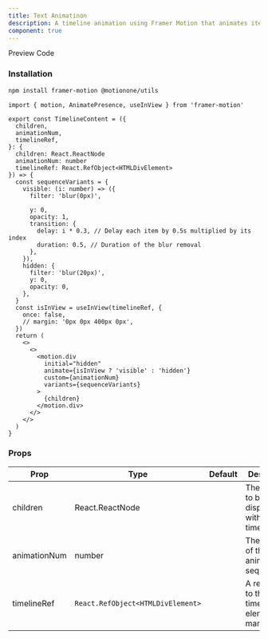 ```yaml
---
title: Text Animatinon
description: A timeline animation using Framer Motion that animates items one by one as you reach each specific section
component: true
---
```


<Tabs defaultValue="preview" className="w-full relative">
  <TabsList>
    <TabsTrigger value="preview">Preview</TabsTrigger>
    <TabsTrigger value="codesnippet">Code</TabsTrigger>
  </TabsList>
  <TabsContent value="preview">
    <ComponentPreview
      heightFixed={true}
      name="timelineAnimation"
      category="beam"
    />
  </TabsContent>
  <TabsContent value="codesnippet">
    <CodeWrapper noExpand={true}>
      <CodePreview name="timelineAnimation" category="beam" />
    </CodeWrapper>
  </TabsContent>
</Tabs>

### Installation

```bash
npm install framer-motion @motionone/utils
```

```tsx title="framer-timeline.tsx"
import { motion, AnimatePresence, useInView } from 'framer-motion'

export const TimelineContent = ({
  children,
  animationNum,
  timelineRef,
}: {
  children: React.ReactNode
  animationNum: number
  timelineRef: React.RefObject<HTMLDivElement>
}) => {
  const sequenceVariants = {
    visible: (i: number) => ({
      filter: 'blur(0px)',

      y: 0,
      opacity: 1,
      transition: {
        delay: i * 0.3, // Delay each item by 0.5s multiplied by its index
        duration: 0.5, // Duration of the blur removal
      },
    }),
    hidden: {
      filter: 'blur(20px)',
      y: 0,
      opacity: 0,
    },
  }
  const isInView = useInView(timelineRef, {
    once: false,
    // margin: '0px 0px 400px 0px',
  })
  return (
    <>
      <>
        <motion.div
          initial="hidden"
          animate={isInView ? 'visible' : 'hidden'}
          custom={animationNum}
          variants={sequenceVariants}
        >
          {children}
        </motion.div>
      </>
    </>
  )
}
```

### Props

| Prop         | Type                               | Default | Description                                           |
| ------------ | ---------------------------------- | ------- | ----------------------------------------------------- |
| children     | React.ReactNode                    |         | The content to be displayed within the timeline.      |
| animationNum | number                             |         | The number of the animation sequence.                 |
| timelineRef  | `React.RefObject<HTMLDivElement> ` |         | A reference to the timeline element for manipulation. |
